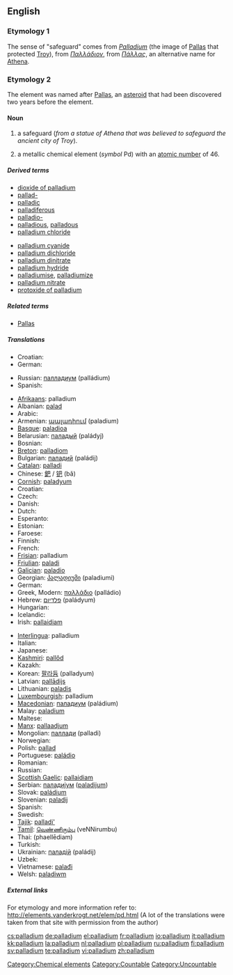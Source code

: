 {{see|Palladium}}
==English==
{{elements|Pd|rhodium|Rh|silver|Ag}}

===Etymology 1===
The sense of "safeguard" comes from {{L.}} ''[[Palladium]]'' (the image of [[Pallas]] that protected [[Troy]]), from {{Gr.}} ''[[Παλλάδιον]]'', from ''[[Πάλλας]]'', an alternative name for [[Athena]].

===Etymology 2===
The element was named after [[w:Pallas|Pallas]], an [[asteroid]] that had been discovered two years before the element.

====Noun====
{{en-noun|-|pl=[[palladia]] ''or'' [[palladium]]}}
{{wikipedia}}

# {{countable}} a safeguard (''from a statue of Athena that was believed to safeguard the ancient city of Troy'').
# {{uncountable}} a metallic chemical element (''symbol'' Pd) with an [[atomic number]] of 46.

=====Derived terms=====
{{top2}}
*[[dioxide of palladium]]
*[[pallad-]]
*[[palladic]]
*[[palladiferous]]
*[[palladio-]]
*[[palladious]], [[palladous]]
*[[palladium chloride]]
{{mid2}}
*[[palladium cyanide]]
*[[palladium dichloride]]
*[[palladium dinitrate]]
*[[palladium hydride]]
*[[palladiumise]], [[palladiumize]]
*[[palladium nitrate]]
*[[protoxide of palladium]]
{{bottom}}

=====Related terms=====
*[[Pallas]]

=====Translations=====
{{trans-top|a safeguard}}
* Croatian: {{t-|hr|paladij|m}}
* German: {{t+|de|Schutz|m}}
{{trans-mid}}
* Russian: [[палладиум]] (palládium) {{m}}
* Spanish: {{t-|es|paladión|f}}
{{trans-bottom}}

{{trans-top|element}}
* [[Afrikaans]]: palladium
* Albanian: [[palad]]
* Arabic: {{t-|ar|بلاديوم|m|tr=baládyum|sc=ARchar}}
* Armenian: [[պալադիում]] (paladium)
* [[Basque]]: [[paladioa]]
* Belarusian: [[паладый]] (paládyj) {{m}}
* Bosnian: {{t-|bs|paladij}}
* [[Breton]]: [[palladiom]]
* Bulgarian: [[паладий]] (paládij) {{m}}
* [[Catalan]]: [[palladi]]
* Chinese: [[鈀]] / [[钯]] (bǎ)
* [[Cornish]]: [[paladyum]]
* Croatian: {{t-|hr|paladij|m}}
* Czech: {{t+|cs|palladium}}
* Danish: {{t-|da|palladium}}
* Dutch: {{t+|nl|palladium|n}}
* Esperanto: {{t-|eo|paladio|xs=Esperanto}}
* Estonian: {{t-|et|pallaadium}}
* Faroese: {{t-|fo|palladium|xs=Faroese}}
* Finnish: {{t+|fi|palladium}}
* French: {{t+|fr|palladium|m}}
* [[Frisian]]: palladium
* [[Friulian]]: [[paladi]]
* [[Galician]]: [[paladio]]
* Georgian: [[პალადიუმი]] (paladiumi)
* German: {{t+|de|Palladium|n}}
* Greek, Modern: [[παλλάδιο]] (palládio) {{n}}
* Hebrew: [[פלדיום]] (paládyum)
* Hungarian: {{t-|hu|palládium}}
* Icelandic: {{t-|is|palladín}}
* Irish: [[pallaidiam]]
{{trans-mid}}
* [[Interlingua]]: palladium
* Italian: {{t+|it|palladio|m}}
* Japanese: {{t+|ja|パラジウム|tr=parajiumu|sc=Jpan}}
* [[Kashmiri]]: [[pallôd]]
* Kazakh: {{t-|kk|палладий|tr=palladiy|sc=Cyrl|xs=Kazakh}}
* Korean: [[팔라듐]] (palladyum)
* Latvian: [[pallādijs]]
* Lithuanian: [[paladis]]
* [[Luxembourgish]]: palladium
* [[Macedonian]]: [[паладиум]] (paládium) {{m}}
* Malay: [[paladium]]
* Maltese: {{t-|mt|palladju|xs=Maltese}}
* [[Manx]]: [[pallaadjum]]
* Mongolian: [[паллади]] (palladi)
* Norwegian: {{t-|no|palladium}}
* Polish: [[pallad]] {{m}}
* Portuguese: [[paládio]] {{m}}
* Romanian: {{t-|ro|paladiu|n}}
* Russian: {{t-|ru|палладий|m|tr=palládij|sc=Cyrl}}
* [[Scottish Gaelic]]: [[pallaidiam]]
* Serbian: [[паладиjум]] ([[paladijum]]) {{m}}
* Slovak: [[paládium]]
* Slovenian: [[paladij]]
* Spanish: {{t+|es|paladio|m}}
* Swedish: {{t+|sv|palladium}}
* [[Tajik]]: [[palladi']]
* [[Tamil]]: [[வெண்ணிரும்பு]] (veNNirumbu)
* Thai: {{THchar|[[แพลเลเดียม]]}} (phaellēdiam)
* Turkish: {{t-|tr|palladyum}}
* Ukrainian: [[паладiй]] (paládij) {{m}}
* Uzbek: {{t-|uz|палладий|tr=palladiy|sc=Cyrl|xs=Uzbek}}
* Vietnamese: [[palađi]]
* Welsh: [[paladiwm]]
{{trans-bottom}}

=====External links=====
For etymology and more information refer to:
http://elements.vanderkrogt.net/elem/pd.html
(A lot of the translations were taken from that site with permission from the author)

[[Category:Chemical elements]]
[[Category:Countable]]
[[Category:Uncountable]]

[[cs:palladium]]
[[de:palladium]]
[[el:palladium]]
[[fr:palladium]]
[[io:palladium]]
[[it:palladium]]
[[kk:palladium]]
[[la:palladium]]
[[nl:palladium]]
[[pl:palladium]]
[[ru:palladium]]
[[fi:palladium]]
[[sv:palladium]]
[[te:palladium]]
[[vi:palladium]]
[[zh:palladium]]